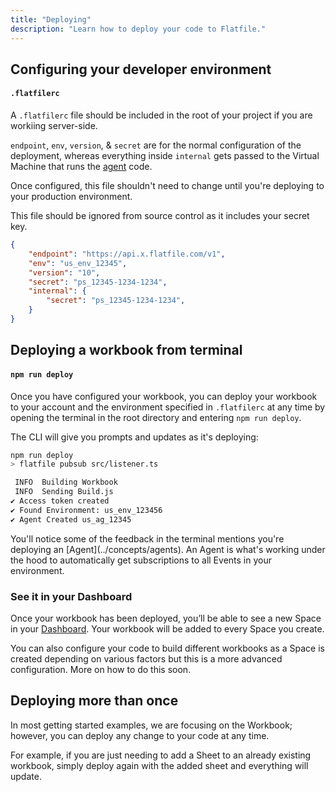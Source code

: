 ```yaml
---
title: "Deploying"
description: "Learn how to deploy your code to Flatfile."
---
```


## Configuring your developer environment
#### `.flatfilerc`

A `.flatfilerc` file should be included in the root of your project if you are workiing server-side.

`endpoint`, `env`, `version`, & `secret` are for the normal configuration of the deployment, whereas everything inside 
`internal` gets passed to the Virtual Machine that runs the <Tooltip>[agent](../concepts/agents)</Tooltip> code. 

Once configured, this file shouldn't need to change until you're deploying to your production environment.

<Warning>This file should be ignored from source control as it includes your secret key.</Warning>

``` json .flatfilerc
{
    "endpoint": "https://api.x.flatfile.com/v1",
    "env": "us_env_12345",
    "version": "10",
    "secret": "ps_12345-1234-1234",
    "internal": {
        "secret": "ps_12345-1234-1234",
    }
}
```

## Deploying a workbook from terminal

#### `npm run deploy`
Once you have configured your workbook, you can deploy your workbook to your account and the environment specified in `.flatfilerc` at any time
by opening the terminal in the root directory and entering `npm run deploy`. 

The CLI will give you prompts and updates as it's deploying:

``` bash
npm run deploy
> flatfile pubsub src/listener.ts

 INFO  Building Workbook
 INFO  Sending Build.js
✔ Access token created
✔ Found Environment: us_env_123456
✔ Agent Created us_ag_12345
```

<Tip>
You'll notice some of the feedback in the terminal mentions you're deploying an <Tooltip tip="Learn more about Agents">[Agent](../concepts/agents)</Tooltip>. 
An Agent is what's working under the hood to automatically get subscriptions to all Events in your environment. 
</Tip>

### See it in your Dashboard

Once your workbook has been deployed, you’ll be able to see a new Space in your [Dashboard](https://dashboard.flatfile.com).   Your workbook will be added to every Space you create. 

<Note>
  You can also configure your code to build different workbooks as a Space is created depending on various factors but this is a more advanced configuration. 
  More on how to do this soon. 
</Note>


## Deploying more than once

In most getting started examples, we are focusing on the Workbook; however, you can deploy any change to your code at any time. 

For example, if you are just needing to add a Sheet to an already existing workbook, simply deploy again with the added sheet and everything will update.

